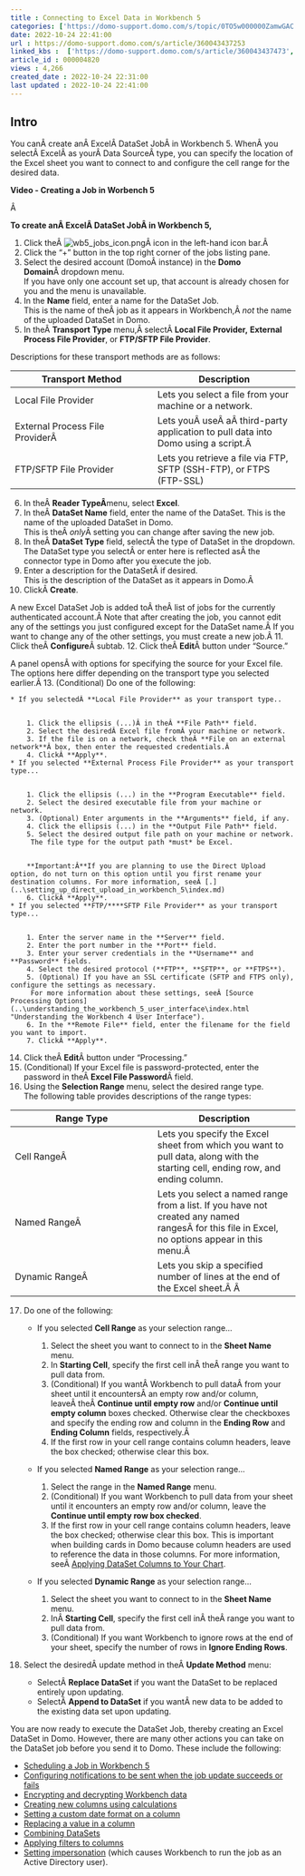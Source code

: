 ```yaml
---
title : Connecting to Excel Data in Workbench 5
categories: ['https://domo-support.domo.com/s/topic/0TO5w000000ZamwGAC']
date: 2022-10-24 22:41:00
url : https://domo-support.domo.com/s/article/360043437253
linked_kbs :  ['https://domo-support.domo.com/s/article/360043437473', 'https://domo-support.domo.com/s/article/360043437173', 'https://domo-support.domo.com/s/article/360042925494', 'https://domo-support.domo.com/s/knowledge-base', 'https://domo-support.domo.com/s/article/360043429953', 'https://domo-support.domo.com/s/article/360043437253', 'https://domo-support.domo.com/s/article/360043437333', 'https://domo-support.domo.com/s/article/360042932794', 'https://domo-support.domo.com/s/article/360043437193', 'https://domo-support.domo.com/s/article/360043437413', 'https://domo-support.domo.com/s/article/360043428713', 'https://domo-support.domo.com/s/article/360043429693', 'https://domo-support.domo.com/s/article/360043437433', 'https://domo-support.domo.com/s/article/360043437493', 'https://domo-support.domo.com/s/article/360043429933', 'https://domo-support.domo.com/s/topic/0TO5w000000ZamwGAC', 'https://domo-support.domo.com/s/article/360043429913', 'https://domo-support.domo.com/s/article/360042932814', 'https://domo-support.domo.com/s/article/360043212294', 'https://domo-support.domo.com/s/article/360042932654']
article_id : 000004820
views : 4,266
created_date : 2022-10-24 22:31:00
last updated : 2022-10-24 22:41:00
---
```




Intro
-----


You canÂ create anÂ ExcelÂ DataSet JobÂ in Workbench 5. WhenÂ you selectÂ ExcelÂ as yourÂ Data SourceÂ type, you can specify the location of the Excel sheet you want to connect to and configure the cell range for the desired data.


**Video - Creating a Job in Worbench 5**



Â 


**To create anÂ ExcelÂ DataSet JobÂ in Workbench 5,**


1. Click theÂ ![wb5_jobs_icon.png](wb5_jobs_icon.png)Â icon in the left-hand icon bar.Â
2. Click the "+" button in the top right corner of the jobs listing pane.
3. Select the desired account (DomoÂ instance) in the **Domo Domain**Â dropdown menu.  
 If you have only one account set up, that account is already chosen for you and the menu is unavailable.
4. In the **Name** field, enter a name for the DataSet Job.  
 This is the name of theÂ job as it appears in Workbench,Â *not* the name of the uploaded DataSet in Domo.
5. In theÂ **Transport Type** menu,Â selectÂ **Local File Provider,** **External Process File Provider**, or **FTP/SFTP File Provider**.  
   
 Descriptions for these transport methods are as follows:



| Transport Method | Description |
| --- | --- |
| Local File Provider | Lets you select a file from your machine or a network. |
| External Process File ProviderÂ  | Lets youÂ useÂ aÂ third-party application to pull data into Domo using a script.Â  |
| FTP/SFTP File Provider | Lets you retrieve a file via FTP, SFTP (SSH-FTP), or FTPS (FTP-SSL) |
6. In theÂ **Reader TypeÂ**menu, select **Excel**.
7. In theÂ **DataSet Name** field, enter the name of the DataSet. This is the name of the uploaded DataSet in Domo.  
 This is theÂ *only*Â setting you can change after saving the new job.
8. In theÂ **DataSet Type** field, selectÂ the type of DataSet in the dropdown.  
 The DataSet type you selectÂ or enter here is reflected asÂ the connector type in Domo after you execute the job.
9. Enter a description for the DataSetÂ if desired.  
 This is the description of the DataSet as it appears in Domo.Â
10. ClickÂ **Create**.  
   
 A new Excel DataSet Job is added toÂ theÂ list of jobs for the currently authenticated account.Â Note that after creating the job, you cannot edit any of the settings you just configured except for the DataSet name.Â If you want to change any of the other settings, you must create a new job.Â
11. Click theÂ **Configure**Â subtab.
12. Click theÂ **Edit**Â button under "Source."  
   
 A panel opensÂ with options for specifying the source for your Excel file. The options here differ depending on the transport type you selected earlier.Â
13. (Conditional) Do one of the following:



	* If you selectedÂ **Local File Provider** as your transport type..
	
	
		1. Click the ellipsis (...)Â in theÂ **File Path** field.
		2. Select the desiredÂ Excel file fromÂ your machine or network.
		3. If the file is on a network, check theÂ **File on an external network**Â box, then enter the requested credentials.Â
		4. ClickÂ **Apply**.
	* If you selected **External Process File Provider** as your transport type...
	
	
		1. Click the ellipsis (...) in the **Program Executable** field.
		2. Select the desired executable file from your machine or network.
		3. (Optional) Enter arguments in the **Arguments** field, if any.
		4. Click the ellipsis (...) in the **Output File Path** field.
		5. Select the desired output file path on your machine or network.  
		 The file type for the output path *must* be Excel.
		
		
		**Important:Â**If you are planning to use the Direct Upload option, do not turn on this option until you first rename your destination columns. For more information, seeÂ [.](..\setting_up_direct_upload_in_workbench_5\index.md)
		6. ClickÂ **Apply**.
	* If you selected **FTP/****SFTP File Provider** as your transport type...
	
	
		1. Enter the server name in the **Server** field.
		2. Enter the port number in the **Port** field.
		3. Enter your server credentials in the **Username** and **Password** fields.
		4. Select the desired protocol (**FTP**, **SFTP**, or **FTPS**).
		5. (Optional) If you have an SSL certificate (SFTP and FTPS only), configure the settings as necessary.  
		 For more information about these settings, seeÂ [Source Processing Options](..\understanding_the_workbench_5_user_interface\index.html "Understanding the Workbench 4 User Interface").
		6. In the **Remote File** field, enter the filename for the field you want to import.
		7. ClickÂ **Apply**.
14. Click theÂ **Edit**Â button under "Processing."
15. (Conditional) If your Excel file is password-protected, enter the password in theÂ **Excel File Password**Â field.
16. Using the **Selection Range** menu, select the desired range type.  
 The following table provides descriptions of the range types:


| Range Type | Description |
| --- | --- |
| Cell RangeÂ  | Lets you specify the Excel sheet from which you want to pull data, along with the starting cell, ending row, and ending column. |
| Named RangeÂ  | Lets you select a named range from a list. If you have not created any named rangesÂ for this file in Excel, no options appear in this menu.Â  |
| Dynamic RangeÂ  | Lets you skip a specified number of lines at the end of the Excel sheet.Â Â  |
17. Do one of the following:



	* If you selected **Cell Range** as your selection range...
	
	
		1. Select the sheet you want to connect to in the **Sheet Name** menu.
		2. In **Starting Cell**, specify the first cell inÂ theÂ range you want to pull data from.
		3. (Conditional) If you wantÂ Workbench to pull dataÂ from your sheet until it encountersÂ an empty row and/or column, leaveÂ theÂ **Continue until empty row** and/or **Continue until empty column** boxes checked. Otherwise clear the checkboxes and specify the ending row and column in the **Ending Row** and **Ending Column** fields, respectively.Â
		4. If the first row in your cell range contains column headers, leave the box checked; otherwise clear this box.
	* If you selected **Named Range** as your selection range...
	
	
		1. Select the range in the **Named Range** menu.
		2. (Conditional) If you want Workbench to pull data from your sheet until it encounters an empty row and/or column, leave the **Continue until empty row box checked**.
		3. If the first row in your cell range contains column headers, leave the box checked; otherwise clear this box. This is important when building cards in Domo because column headers are used to reference the data in those columns. For more information, seeÂ [Applying DataSet Columns to Your Chart](..\applying_dataset_columns_to_your_chart\index.html "Applying DataSet Columns to Your Chart").
	* If you selected **Dynamic Range** as your selection range...
	
	
		1. Select the sheet you want to connect to in the **Sheet Name** menu.
		2. InÂ **Starting Cell**, specify the first cell inÂ theÂ range you want to pull data from.
		3. (Conditional) If you want Workbench to ignore rows at the end of your sheet, specify the number of rows in **Ignore Ending Rows**.
18. Select the desiredÂ update method in theÂ **Update Method** menu:



	* SelectÂ **Replace DataSet** if you want the DataSet to be replaced entirely upon updating.
	* SelectÂ **Append to DataSet** if you wantÂ new data to be added to the existing data set upon updating.


You are now ready to execute the DataSet Job, thereby creating an Excel DataSet in Domo. However, there are many other actions you can take on the DataSet job before you send it to Domo. These include the following:



* [Scheduling a Job in Workbench 5](..\scheduling_a_job_in_workbench_5\index.html "Scheduling a Job in Workbench 4")
* [Configuring notifications to be sent when the job update succeeds or fails](..\setting_notifications_in_workbench_5\index.html "Setting Notifications in Workbench 4")
* [Encrypting and decrypting Workbench data](..\encrypting_decrypting_and_hashing_workbench_5_data\index.html "Encrypting and Decrypting Workbench 4 Data")
* [Creating new columns using calculations](..\creating_columns_in_workbench_5_using_calculations\index.html "Creating Columns in Workbench 4 Using Calculations")
* [Setting a custom date format on a column](..\setting_a_custom_date_format_on_a_column_in_workbench_5\index.html "Setting a Custom Date Format on a Column in Workbench 4")
* [Replacing a value in a column](..\replacing_a_column_value_in_workbench_5\index.html "Replacing a Column Value in Workbench 4")
* [Combining DataSets](..\combining_datasets_in_workbench_5\index.html "Combining DataSets in Workbench 4")
* [Applying filters to columns](..\filtering_columns_in_workbench_5\index.html "Filtering Columns in Workbench 4")
* [Setting impersonation](..\workbench_5_training_topics\index.md) (which causes Workbench to run the job as an Active Directory user).